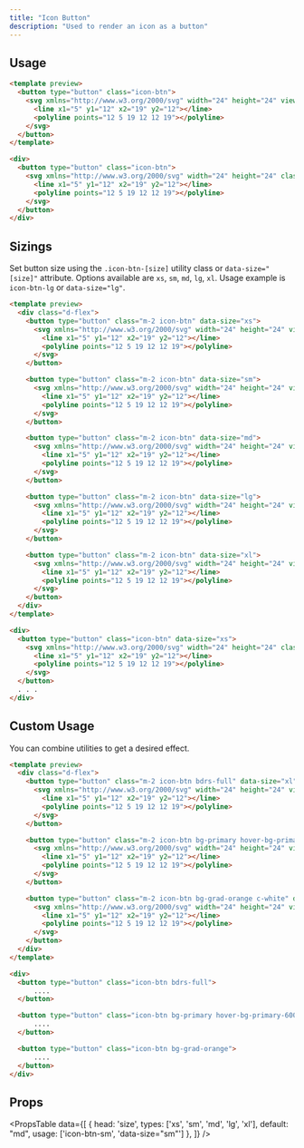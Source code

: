 ```yaml
---
title: "Icon Button"
description: "Used to render an icon as a button"
---
```


## Usage

```html transparent
<template preview>
  <button type="button" class="icon-btn">
    <svg xmlns="http://www.w3.org/2000/svg" width="24" height="24" viewBox="0 0 24 24" fill="none" stroke="currentColor" stroke-width="2" stroke-linecap="round" stroke-linejoin="round" class="icon-btn_icon">
      <line x1="5" y1="12" x2="19" y2="12"></line>
      <polyline points="12 5 19 12 12 19"></polyline>
    </svg>
  </button>
</template>

<div>
  <button type="button" class="icon-btn">
    <svg xmlns="http://www.w3.org/2000/svg" width="24" height="24" class="icon-btn_icon">
      <line x1="5" y1="12" x2="19" y2="12"></line>
      <polyline points="12 5 19 12 12 19"></polyline>
    </svg>
  </button>
</div>
```

## Sizings
Set button size using the `.icon-btn-[size]` utility class or `data-size="[size]"` attribute. Options available are `xs`, `sm`, `md`, `lg`, `xl`. Usage example is `icon-btn-lg` or `data-size="lg"`.

```html transparent
<template preview>
  <div class="d-flex">
    <button type="button" class="m-2 icon-btn" data-size="xs">
      <svg xmlns="http://www.w3.org/2000/svg" width="24" height="24" viewBox="0 0 24 24" fill="none" stroke="currentColor" stroke-width="2" stroke-linecap="round" stroke-linejoin="round" class="icon-btn_icon">
        <line x1="5" y1="12" x2="19" y2="12"></line>
        <polyline points="12 5 19 12 12 19"></polyline>
      </svg>
    </button>

    <button type="button" class="m-2 icon-btn" data-size="sm">
      <svg xmlns="http://www.w3.org/2000/svg" width="24" height="24" viewBox="0 0 24 24" fill="none" stroke="currentColor" stroke-width="2" stroke-linecap="round" stroke-linejoin="round" class="icon-btn_icon">
        <line x1="5" y1="12" x2="19" y2="12"></line>
        <polyline points="12 5 19 12 12 19"></polyline>
      </svg>
    </button>

    <button type="button" class="m-2 icon-btn" data-size="md">
      <svg xmlns="http://www.w3.org/2000/svg" width="24" height="24" viewBox="0 0 24 24" fill="none" stroke="currentColor" stroke-width="2" stroke-linecap="round" stroke-linejoin="round" class="icon-btn_icon">
        <line x1="5" y1="12" x2="19" y2="12"></line>
        <polyline points="12 5 19 12 12 19"></polyline>
      </svg>
    </button>

    <button type="button" class="m-2 icon-btn" data-size="lg">
      <svg xmlns="http://www.w3.org/2000/svg" width="24" height="24" viewBox="0 0 24 24" fill="none" stroke="currentColor" stroke-width="2" stroke-linecap="round" stroke-linejoin="round" class="icon-btn_icon">
        <line x1="5" y1="12" x2="19" y2="12"></line>
        <polyline points="12 5 19 12 12 19"></polyline>
      </svg>
    </button>

    <button type="button" class="m-2 icon-btn" data-size="xl">
      <svg xmlns="http://www.w3.org/2000/svg" width="24" height="24" viewBox="0 0 24 24" fill="none" stroke="currentColor" stroke-width="2" stroke-linecap="round" stroke-linejoin="round" class="icon-btn_icon">
        <line x1="5" y1="12" x2="19" y2="12"></line>
        <polyline points="12 5 19 12 12 19"></polyline>
      </svg>
    </button>
  </div>
</template>

<div>
  <button type="button" class="icon-btn" data-size="xs">
    <svg xmlns="http://www.w3.org/2000/svg" width="24" height="24" class="icon-btn_icon">
      <line x1="5" y1="12" x2="19" y2="12"></line>
      <polyline points="12 5 19 12 12 19"></polyline>
    </svg>
  </button>
  . . .
</div>
```

## Custom Usage
You can combine utilities to get a desired effect.

```html transparent
<template preview>
  <div class="d-flex">
    <button type="button" class="m-2 icon-btn bdrs-full" data-size="xl">
      <svg xmlns="http://www.w3.org/2000/svg" width="24" height="24" viewBox="0 0 24 24" fill="none" stroke="currentColor" stroke-width="2" stroke-linecap="round" stroke-linejoin="round" class="icon-btn_icon">
        <line x1="5" y1="12" x2="19" y2="12"></line>
        <polyline points="12 5 19 12 12 19"></polyline>
      </svg>
    </button>

    <button type="button" class="m-2 icon-btn bg-primary hover-bg-primary-600 c-white" data-size="xl">
      <svg xmlns="http://www.w3.org/2000/svg" width="24" height="24" viewBox="0 0 24 24" fill="none" stroke="currentColor" stroke-width="2" stroke-linecap="round" stroke-linejoin="round" class="icon-btn_icon">
        <line x1="5" y1="12" x2="19" y2="12"></line>
        <polyline points="12 5 19 12 12 19"></polyline>
      </svg>
    </button>

    <button type="button" class="m-2 icon-btn bg-grad-orange c-white" data-size="xl">
      <svg xmlns="http://www.w3.org/2000/svg" width="24" height="24" viewBox="0 0 24 24" fill="none" stroke="currentColor" stroke-width="2" stroke-linecap="round" stroke-linejoin="round" class="icon-btn_icon">
        <line x1="5" y1="12" x2="19" y2="12"></line>
        <polyline points="12 5 19 12 12 19"></polyline>
      </svg>
    </button>
  </div>
</template>

<div>
  <button type="button" class="icon-btn bdrs-full">
      ....
  </button>

  <button type="button" class="icon-btn bg-primary hover-bg-primary-600">
      ....
  </button>

  <button type="button" class="icon-btn bg-grad-orange">
      ....
  </button>
</div>
```

## Props

<PropsTable 
  data={[
    {
      head: 'size',
      types: ['xs', 'sm', 'md', 'lg', 'xl'],
      default: "md",
      usage: ['icon-btn-sm', 'data-size="sm"']
    },
  ]}
/>